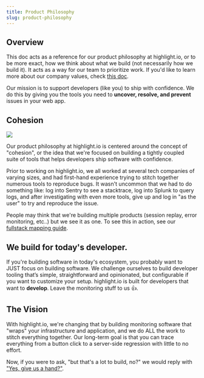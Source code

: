 ```yaml
---
title: Product Philosophy
slug: product-philosophy
---
```


## Overview

This doc acts as a reference for our product philosophy at highlight.io, or to be more exact, how we think about what we build (not necessarily how we build it). It acts as a way for our team to prioritize work. If you'd like to learn more about our company values, check [this doc](values.mdx).

Our mission is to support developers (like you) to ship with confidence. We do this by giving you the tools you need to **uncover, resolve, and prevent** issues in your web app.

## Cohesion

![](/images/Cohesion720.gif.webp)

Our product philosophy at highlight.io is centered around the concept of "cohesion", or the idea that we're focused on building a tightly coupled suite of tools that helps developers ship software with confidence.

Prior to working on highlight.io, we all worked at several tech companies of varying sizes, and had first-hand experience trying to stitch together numerous tools to reproduce bugs. It wasn't uncommon that we had to do something like: log into Sentry to see a stacktrace, log into Splunk to query logs, and after investigating with even more tools, give up and log in "as the user" to try and reproduce the issue.

People may think that we're building multiple products (session replay, error monitoring, etc..) but we see it as one. To see this in action, see our [fullstack mapping guide](../../getting-started/2_frontend-backend-mapping.md).

## We build for today's developer.

If you're building software in today's ecosystem, you probably want to JUST focus on building software. We challenge ourselves to build developer tooling that’s simple, straightforward and opinionated, but configurable if you want to customize your setup. highlight.io is built for developers that want to **develop**. Leave the monitoring stuff to us 👍.

## The Vision

With highlight.io, we're changing that by building monitoring software that "wraps" your infrastructure and application, and we do ALL the work to stitch everything together. Our long-term goal is that you can trace everything from a button click to a server-side regression with little to no effort.

Now, if you were to ask, "but that's a lot to build, no?" we would reply with ["Yes, give us a hand?"](https://careers.highlight.io).
